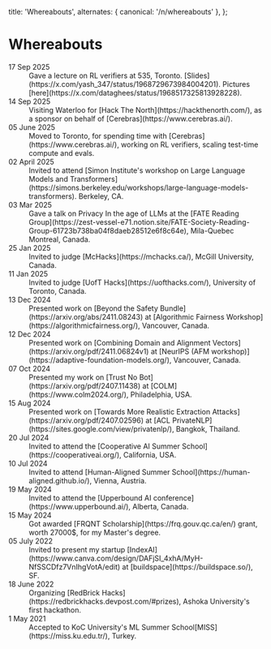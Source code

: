 
  title: 'Whereabouts',
  alternates: { canonical: '/n/whereabouts' },
};

# Whereabouts

<AnimatedName />

<dl className="grid grid-cols-1 sm:grid-cols-[10rem_1fr] gap-x-6 gap-y-3">


  <dt className="font-semibold text-sm text-gray-700 dark:text-gray-300">
    <time dateTime="2025-09-17">17 Sep 2025</time>
  </dt>
  <dd className="text-sm leading-relaxed text-gray-900 dark:text-gray-100">
     Gave a lecture on RL verifiers at 535, Toronto. [Slides](https://x.com/yash_347/status/1968729673984004201). Pictures [here](https://x.com/dataghees/status/1968517325813928228).
  </dd>

  <dt className="font-semibold text-sm text-gray-700 dark:text-gray-300">
    <time dateTime="2025-09-14">14 Sep 2025</time>
  </dt>
  <dd className="text-sm leading-relaxed text-gray-900 dark:text-gray-100">
     Visiting Waterloo for [Hack The North](https://hackthenorth.com/), as a sponsor on behalf of [Cerebras](https://www.cerebras.ai/).
  </dd>


  <dt className="font-semibold text-sm text-gray-700 dark:text-gray-300">
    <time dateTime="2025-07-01">05 June 2025</time>
  </dt>
  <dd className="text-sm leading-relaxed text-gray-900 dark:text-gray-100">
    Moved to Toronto, for spending time with [Cerebras](https://www.cerebras.ai/), working on RL verifiers, scaling test-time compute and evals.
  </dd>

  <dt className="font-semibold text-sm text-gray-700 dark:text-gray-300">
    <time dateTime="2025-07-01">02 April 2025</time>
  </dt>
  <dd className="text-sm leading-relaxed text-gray-900 dark:text-gray-100">
    Invited to attend [Simon Institute's workshop on Large Language Models and Transformers](https://simons.berkeley.edu/workshops/large-language-models-transformers). Berkeley, CA.
  </dd>

  <dt className="font-semibold text-sm text-gray-700 dark:text-gray-300">
    <time dateTime="2025-03-03">03 Mar 2025</time>
  </dt>
  <dd className="text-sm leading-relaxed text-gray-900 dark:text-gray-100">
  Gave a talk on Privacy In the age of LLMs at the [FATE Reading Group](https://zest-vessel-e71.notion.site/FATE-Society-Reading-Group-61723b738ba04f8daeb28512e6f8c64e), Mila-Quebec Montreal, Canada.
  </dd>


  <dt className="font-semibold text-sm text-gray-700 dark:text-gray-300">
    <time dateTime="2025-01-25">25 Jan 2025</time>
  </dt>
  <dd className="text-sm leading-relaxed text-gray-900 dark:text-gray-100">
  Invited to judge [McHacks](https://mchacks.ca/), McGill University, Canada.
  </dd>

  <dt className="font-semibold text-sm text-gray-700 dark:text-gray-300">
    <time dateTime="2025-01-11">11 Jan 2025</time>
  </dt>
  <dd className="text-sm leading-relaxed text-gray-900 dark:text-gray-100">
  Invited to judge [UofT Hacks](https://uofthacks.com/), University of Toronto, Canada.
  </dd>


  <dt className="font-semibold text-sm text-gray-700 dark:text-gray-300">
    <time dateTime="2024-12-13">13 Dec 2024</time>
  </dt>
  <dd className="text-sm leading-relaxed text-gray-900 dark:text-gray-100">
    Presented work on [Beyond the Safety Bundle](https://arxiv.org/abs/2411.08243)  at [Algorithmic Fairness Workshop](https://algorithmicfairness.org/), Vancouver, Canada.
  </dd>

  <dt className="font-semibold text-sm text-gray-700 dark:text-gray-300">
    <time dateTime="2024-12-12">12 Dec 2024</time>
  </dt>
  <dd className="text-sm leading-relaxed text-gray-900 dark:text-gray-100">
    Presented work on [Combining Domain and Alignment Vectors](https://arxiv.org/pdf/2411.06824v1)  at [NeurIPS (AFM workshop)](https://adaptive-foundation-models.org/), Vancouver, Canada.
  </dd>

  <dt className="font-semibold text-sm text-gray-700 dark:text-gray-300">
    <time dateTime="2024-09-05">07 Oct 2024</time>
  </dt>
  <dd className="text-sm leading-relaxed text-gray-900 dark:text-gray-100">
   Presented my work on [Trust No Bot](https://arxiv.org/pdf/2407.11438) at [COLM](https://www.colm2024.org/), Philadelphia, USA.
  </dd>

  <dt className="font-semibold text-sm text-gray-700 dark:text-gray-300">
    <time dateTime="2024-08-15">15 Aug 2024</time>
  </dt>
  <dd className="text-sm leading-relaxed text-gray-900 dark:text-gray-100">
  Presented work on [Towards More Realistic Extraction Attacks](https://arxiv.org/pdf/2407.02596)  at [ACL PrivateNLP](https://sites.google.com/view/privatenlp/), Bangkok, Thailand.
  </dd>

  <dt className="font-semibold text-sm text-gray-700 dark:text-gray-300">
    <time dateTime="2024-07-20">20 Jul 2024</time>
  </dt>
  <dd className="text-sm leading-relaxed text-gray-900 dark:text-gray-100">
    Invited to attend the [Cooperative AI Summer School](https://cooperativeai.org/), California, USA.
  </dd>

  <dt className="font-semibold text-sm text-gray-700 dark:text-gray-300">
    <time dateTime="2024-07-10">10 Jul 2024</time>
  </dt>
  <dd className="text-sm leading-relaxed text-gray-900 dark:text-gray-100">
   Invited to attend [Human-Aligned Summer School](https://human-aligned.github.io/), Vienna, Austria.
  </dd>


  <dt className="font-semibold text-sm text-gray-700 dark:text-gray-300">
    <time dateTime="2024-05-19">19 May 2024</time>
  </dt>
  <dd className="text-sm leading-relaxed text-gray-900 dark:text-gray-100">
    Invited to attend the [Upperbound AI conference](https://www.upperbound.ai/), Alberta, Canada.
  </dd>

  <dt className="font-semibold text-sm text-gray-700 dark:text-gray-300">
    <time dateTime="2024-05-15">15 May 2024</time>
  </dt>
  <dd className="text-sm leading-relaxed text-gray-900 dark:text-gray-100">
    Got awarded [FRQNT Scholarship](https://frq.gouv.qc.ca/en/) grant, worth 27000$, for my Master's degree.
  </dd>

  <dt className="font-semibold text-sm text-gray-700 dark:text-gray-300">
  <time dateTime="2022-07-05">05 July 2022</time>
  </dt>
  <dd className="text-sm leading-relaxed text-gray-900 dark:text-gray-100">
    Invited to present my startup [IndexAI](https://www.canva.com/design/DAFjSI_4xhA/MyH-NfSSCDfz7VnIhgVotA/edit) at [buildspace](https://buildspace.so/), SF.
  </dd>


  <dt className="font-semibold text-sm text-gray-700 dark:text-gray-300">
    <time dateTime="2022-18-01">18 June 2022</time>
  </dt>
  <dd className="text-sm leading-relaxed text-gray-900 dark:text-gray-100">
    Organizing [RedBrick Hacks](https://redbrickhacks.devpost.com/#prizes), Ashoka University's first hackathon.
  </dd>

  <dt className="font-semibold text-sm text-gray-700 dark:text-gray-300">
    <time dateTime="2021-04-01">1 May 2021</time>
  </dt>
  <dd className="text-sm leading-relaxed text-gray-900 dark:text-gray-100">
    Accepted to KoC University's ML Summer School[MISS](https://miss.ku.edu.tr/), Turkey.
  </dd>

  
</dl>
